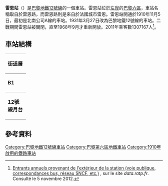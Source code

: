 {{Infobox station
| name                = 雷恩站
| symbol_location     = paris
| symbol              = m
| symbol2             = 
| type                = [[巴黎地鐵|巴黎地鐵]]車站
| image               = [[File:Metro_Paris_-_Ligne_12_-_Station_Rennes.jpg|275px]]
| alt                 = 
| caption             = 
| other_name          = 
| address             = [[巴黎六區|巴黎六區]]
| borough             = [[法蘭西島|法蘭西島]]
| country             = 法國
| iso_region          = FR_scale:2000
| coordinates_display = title
| coordinates_format  = dms
| latd  = 48.848193| latm  = | lats  = | latNS  = 
| longd = 2.327763| longm = | longs = | longEW = 
| coordinates         = 
| owned               = [[RATP|RATP]]
| operator            = [[RATP|RATP]]
| line                = 
| disabled            = 
| zone                = 1
| opened              = {{Start-date|1910-11-5}}
| closed              = <!-- {{End date|YYYY|MM|DD|df=y}} -->
| services            = 
| map_type            = France Paris
}}
'''雷恩站'''（{{lang-fr|Rennes}}）是[[巴黎地鐵12號線|巴黎地鐵12號線]]的一個車站。雷恩站位於[[左岸|左岸]]的[[巴黎六區|巴黎六區]]，車站名稱取自於雷恩路，而雷恩路則是來自於法國城市雷恩。雷恩站開通於1910年11月5日，最初是北南公司A線的車站。1931年3月27日改為巴黎地鐵12號線的車站。二戰期間雷恩站被關閉，直至1968年9月才重新開放。2011年乘客數1307167人<ref>[http://data.ratp.fr/fr/les-donnees/fiche-de-jeu-de-donnees/dataset/trafic-annuel-entrant-par-station-2011.html Entrants annuels provenant de l'extérieur de la station (voie publique, correspondances bus, réseau SNCF, etc.)] {{webarchive|url=https://web.archive.org/web/20140718193327/http://data.ratp.fr/fr/les-donnees/fiche-de-jeu-de-donnees/dataset/trafic-annuel-entrant-par-station-2011.html |date=2014-07-18 }}, sur le site ''data.ratp.fr''. Consulté le 5 novembre 2012.</ref>。
== 車站結構 ==
{| border=0 cellspacing=0 cellpadding=3
|style="border-bottom:solid 1px gray;border-top:solid 1px gray;" width=50 valign=top|'''街道層'''
|-
|style="border-bottom:solid 1px gray;border-top:solid 1px gray;" width=50 valign=top|'''B1'''
|style="border-top:solid 1px gray;border-bottom:solid 1px gray;" width=100 valign=top|夾層
|-
|style="border-bottom:solid 1px gray;" width=50 rowspan=10 valign=top|'''12號線月台'''
|style="border-top:solid 1px gray;border-right:solid 2px black;border-left:solid 2px black;border-bottom:solid 2px black;" colspan=2|<center><small>[[側式月台|側式月台]]，右側開門</small></center>
|-
|style="border-bottom:solid 1px gray;" width=100|南行
|style="border-bottom:solid 1px gray;" width=390|{{arrow|L}} [[File:Metro-M.svg|16x16px]][[File:Paris_Metro_12.svg|16x16px]] 往[[伊西市政府站|伊西市政府]]<small>（[[田野聖母院站|田野聖母院]]）</small>
|-
|北行
|{{arrow|R}} [[File:Metro-M.svg|16x16px]][[File:Paris_Metro_12.svg|16x16px]] 往[[奧貝維埃市政府站|奧貝維埃市政府]]<small>（[[塞夫爾-巴比倫站|塞夫爾-巴比倫]]）</small>
|-
|style="border-top:solid 2px black;border-right:solid 2px black;border-left:solid 2px black;border-bottom:solid 1px gray;" colspan=2|<center><small>[[側式月台|側式月台]]，右側開門</small></center>
|}

== 參考資料 ==
{{References}}
{{巴黎地鐵12號線}}
{{DEFAULTSORT:Rennes}}
[[Category:巴黎地鐵12號線車站|Category:巴黎地鐵12號線車站]]
[[Category:巴黎第六區地鐵車站|Category:巴黎第六區地鐵車站]]
[[Category:1910年啟用的鐵路車站|Category:1910年啟用的鐵路車站]]